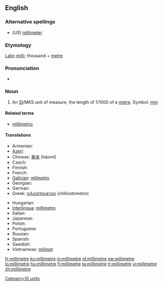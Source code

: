 ==English==

===Alternative spellings===
* (''US'') [[millimeter]]

===Etymology===
[[Latin]] ''[[milli-]]'' thousand + [[metre]]

===Pronunciation===
* {{audio|en-us-millimetre.ogg|Audio (US)}}

===Noun===
{{en-noun}}

# {{UK}} An [[SI#Abbreviation|SI]]/MKS unit of measure, the length of 1/1000 of a [[metre]]. Symbol: [[mm]]

====Related terms====
* [[millimetric]]

====Translations====
{{trans-top|unit of measure}}
* Armenian: {{t-|hy|միլիմետր|tr=milimetr|sc=Armn|xs=Armenian}}
* [[Azeri]]: {{t-|az|millimetr|xs=Azeri}}
* Chinese: [[毫米]] (háomǐ)
* Czech: {{t-|cs|milimetr|m}}
* Finnish: {{t+|fi|millimetri}}
* French: {{t+|fr|millimètre|m}}
* [[Galician]]: [[milímetro]] {{m}}
* Georgian: {{t-|ka|მილიმეტრი|tr=milimetri|xs=Georgian}}
* German: {{t+|de|Millimeter|m}}
* Greek: [[χιλιοστόμετρο]] (chiliostómetro)
{{trans-mid}}
* Hungarian: {{t+|hu|milliméter}}
* [[Interlingua]]: [[millimetro]]
* Italian: {{t+|it|millimetro|m}}
* Japanese: {{t+|ja|ミリメートル|tr=mirimētoru|sc=Jpan}}
* Polish: {{t-|pl|milimetr|m}}
* Portuguese: {{t+|pt|milímetro|m}}
* Russian: {{t+|ru|миллиметр|m|tr=millimétr|sc=Cyrl}}
* Spanish: {{t+|es|milímetro|m}}
* Swedish: {{t+|sv|millimeter|c}}
* Vietnamese: [[milimet]]
{{trans-bottom}}

[[Category:SI units]]

[[fr:millimetre]]
[[ko:millimetre]]
[[io:millimetre]]
[[id:millimetre]]
[[sw:millimetre]]
[[lo:millimetre]]
[[hu:millimetre]]
[[fi:millimetre]]
[[ta:millimetre]]
[[tr:millimetre]]
[[vi:millimetre]]
[[zh:millimetre]]